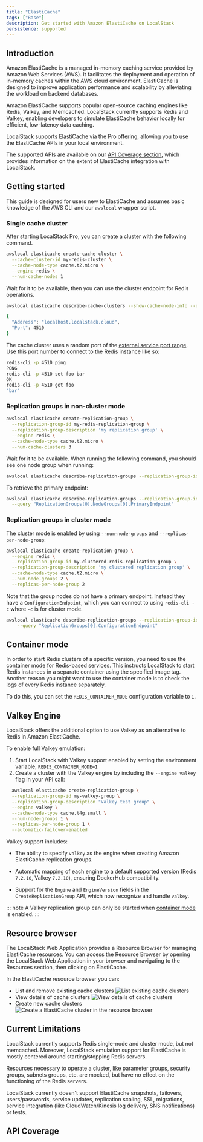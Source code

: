```yaml
---
title: "ElastiCache"
tags: ["Base"]
description: Get started with Amazon ElastiCache on LocalStack
persistence: supported
---
```



## Introduction

Amazon ElastiCache is a managed in-memory caching service provided by Amazon Web Services (AWS).
It facilitates the deployment and operation of in-memory caches within the AWS cloud environment.
ElastiCache is designed to improve application performance and scalability by alleviating the workload on backend databases.

Amazon ElastiCache supports popular open-source caching engines like Redis, Valkey, and Memcached.
LocalStack currently supports Redis and Valkey, enabling developers to simulate ElastiCache behavior locally for efficient, low-latency data caching.

LocalStack supports ElastiCache via the Pro offering, allowing you to use the ElastiCache APIs in your local environment.

The supported APIs are available on our [API Coverage section](#api-coverage), which provides information on the extent of ElastiCache integration with LocalStack.

## Getting started

This guide is designed for users new to ElastiCache and assumes basic knowledge of the AWS CLI and our `awslocal` wrapper script.

### Single cache cluster

After starting LocalStack Pro, you can create a cluster with the following command.

```bash
awslocal elasticache create-cache-cluster \
  --cache-cluster-id my-redis-cluster \
  --cache-node-type cache.t2.micro \
  --engine redis \
  --num-cache-nodes 1
```

Wait for it to be available, then you can use the cluster endpoint for Redis operations.

```bash
awslocal elasticache describe-cache-clusters --show-cache-node-info --query "CacheClusters[0].CacheNodes[0].Endpoint"
```

```bash title="Output"
{
  "Address": "localhost.localstack.cloud",
  "Port": 4510
}
```

The cache cluster uses a random port of the [external service port range]().
Use this port number to connect to the Redis instance like so:

```bash
redis-cli -p 4510 ping
PONG
redis-cli -p 4510 set foo bar
OK
redis-cli -p 4510 get foo
"bar"
```

### Replication groups in non-cluster mode

```bash
awslocal elasticache create-replication-group \
  --replication-group-id my-redis-replication-group \
  --replication-group-description 'my replication group' \
  --engine redis \
  --cache-node-type cache.t2.micro \
  --num-cache-clusters 3
```

Wait for it to be available.
When running the following command, you should see one node group when running:

```bash
awslocal elasticache describe-replication-groups --replication-group-id my-redis-replication-group
```

To retrieve the primary endpoint:

```bash
awslocal elasticache describe-replication-groups --replication-group-id my-redis-replication-group \
  --query "ReplicationGroups[0].NodeGroups[0].PrimaryEndpoint"
```

### Replication groups in cluster mode

The cluster mode is enabled by using `--num-node-groups` and `--replicas-per-node-group`:

```bash
awslocal elasticache create-replication-group \
  --engine redis \
  --replication-group-id my-clustered-redis-replication-group \
  --replication-group-description 'my clustered replication group' \
  --cache-node-type cache.t2.micro \
  --num-node-groups 2 \
  --replicas-per-node-group 2
```

Note that the group nodes do not have a primary endpoint.
Instead they have a `ConfigurationEndpoint`, which you can connect to using `redis-cli -c` where `-c` is for cluster mode.

```bash
awslocal elasticache describe-replication-groups --replication-group-id my-clustered-redis-replication-group \
    --query "ReplicationGroups[0].ConfigurationEndpoint"
```

## Container mode

In order to start Redis clusters of a specific version, you need to use the container mode for Redis-based services.
This instructs LocalStack to start Redis instances in a separate container using the specified image tag.
Another reason you might want to use the container mode is to check the logs of every Redis instance separately.

To do this, you can set the `REDIS_CONTAINER_MODE` configuration variable to `1`.

## Valkey Engine

LocalStack offers the additional option to use Valkey as an alternative to Redis in Amazon ElastiCache. 

To enable full Valkey emulation: 

1. Start LocalStack with Valkey support enabled by setting the environment variable, `REDIS_CONTAINER_MODE=1`
2. Create a cluster with the Valkey engine by including the `--engine valkey` flag in your API call:

```bash
  awslocal elasticache create-replication-group \
  --replication-group-id my-valkey-group \
  --replication-group-description "Valkey test group" \
  --engine valkey \
  --cache-node-type cache.t4g.small \
  --num-node-groups 1 \
  --replicas-per-node-group 1 \
  --automatic-failover-enabled
```

Valkey support includes:

- The ability to specify `valkey` as the engine when creating Amazon ElastiCache replication groups.

- Automatic mapping of each engine to a default supported version (Redis `7.2.10`, Valkey `7.2.10`), ensuring DockerHub compatibility.

- Support for the `Engine` and `EngineVersion` fields in the `CreateReplicationGroup` API, which now recognize and handle `valkey`.


::: note
A Valkey replication group can only be started when [container mode](/aws/services/elasticache/#container-mode) is enabled.
::: 

## Resource browser

The LocalStack Web Application provides a Resource Browser for managing ElastiCache resources.
You can access the Resource Browser by opening the LocalStack Web Application in your browser and navigating to the Resources section, then clicking on ElastiCache.

In the ElastiCache resource browser you can:

* List and remove existing cache clusters
  ![List existing cache clusters](/images/aws/elasticache-resource-browser-list.png)
* View details of cache clusters
  ![View details of cache clusters](/images/aws/elasticache-resource-browser-show.png)
* Create new cache clusters
  ![Create a ElastiCache cluster in the resource browser](/images/aws/elasticache-resource-browser-create.png)

## Current Limitations

LocalStack currently supports Redis single-node and cluster mode, but not memcached.
Moreover, LocalStack emulation support for ElastiCache is mostly centered around starting/stopping Redis servers.

Resources necessary to operate a cluster, like parameter groups, security groups, subnets groups, etc. are mocked, but have no effect on the functioning of the Redis servers.

LocalStack currently doesn't support ElastiCache snapshots, failovers, users/passwords, service updates, replication scaling, SSL, migrations, service integration (like CloudWatch/Kinesis log delivery, SNS notifications) or tests.

## API Coverage

<FeatureCoverage service="elasticache" client:load />
